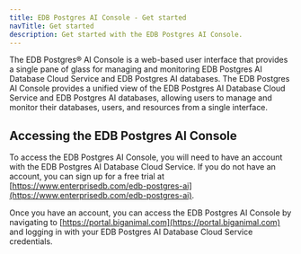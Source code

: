 ```yaml
---
title: EDB Postgres AI Console - Get started
navTitle: Get started
description: Get started with the EDB Postgres AI Console.
---
```


The EDB Postgres® AI Console is a web-based user interface that provides a single pane of glass for managing and monitoring EDB Postgres AI Database Cloud Service and EDB Postgres AI databases. The EDB Postgres AI Console provides a unified view of the EDB Postgres AI Database Cloud Service and EDB Postgres AI databases, allowing users to manage and monitor their databases, users, and resources from a single interface.

## Accessing the EDB Postgres AI Console

To access the EDB Postgres AI Console, you will need to have an account with the EDB Postgres AI Database Cloud Service. If you do not have an account, you can sign up for a free trial at [https://www.enterprisedb.com/edb-postgres-ai](https://www.enterprisedb.com/edb-postgres-ai).

Once you have an account, you can access the EDB Postgres AI Console by navigating to [https://portal.biganimal.com](https://portal.biganimal.com) and logging in with your EDB Postgres AI Database Cloud Service credentials.
